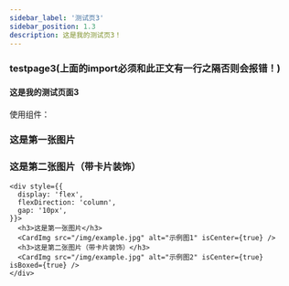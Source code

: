 ```yaml
---
sidebar_label: '测试页3'
sidebar_position: 1.3
description: 这是我的测试页3！
---
```

<!-- import 语句必须放在这里 -->

### testpage3(上面的import必须和此正文有一行之隔否则会报错！)

#### 这是我的测试页面3

使用组件：
<div style={{
  display: 'flex',
  flexDirection: 'column',
  gap: '10px',
}}>
  <h3>这是第一张图片</h3>
  <CardImg src="/img/example.jpg" alt="示例图1" isCenter={true} />
  <h3>这是第二张图片（带卡片装饰）</h3>
  <CardImg src="/img/example.jpg" alt="示例图2" isCenter={true} isBoxed={true} />
</div>

```
<div style={{
  display: 'flex',
  flexDirection: 'column',
  gap: '10px',
}}>
  <h3>这是第一张图片</h3>
  <CardImg src="/img/example.jpg" alt="示例图1" isCenter={true} />
  <h3>这是第二张图片（带卡片装饰）</h3>
  <CardImg src="/img/example.jpg" alt="示例图2" isCenter={true} isBoxed={true} />
</div>
```
